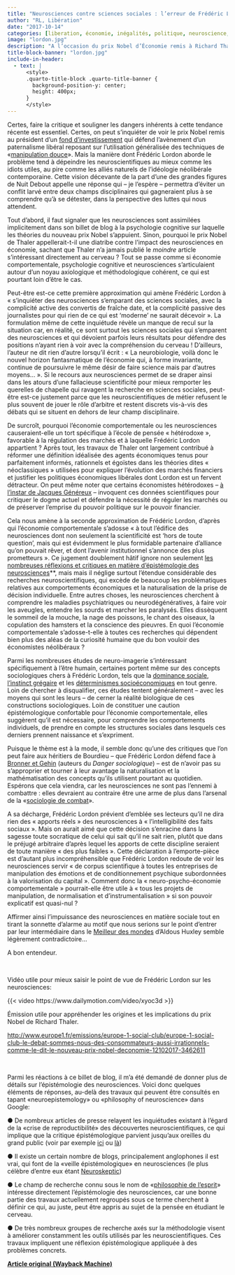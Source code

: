 ```yaml
---
title: "Neurosciences contre sciences sociales : l’erreur de Frédéric Lordon"
author: "RL, Libération"
date: "2017-10-14"
categories: [liberation, économie, inégalités, politique, neuroscience, recherche]
image: "lordon.jpg"
description: "A l’occasion du prix Nobel d’Économie remis à Richard Thaler, Frédéric Lordon – directeur de recherche à l’EHESS et collaborateur régulier du Monde Diplomatique – s’est fendu d’un long billet de blog dans lequel il dénonce les méfaits du rapprochement entre neurosciences et sciences sociales, entendues au sens large."
title-block-banner: "lordon.jpg"
include-in-header:
  - text: |
      <style>
      .quarto-title-block .quarto-title-banner {
        background-position-y: center;
        height: 400px;
      }
      </style>
---
```


Certes, faire la critique et souligner les dangers inhérents à cette tendance récente est essentiel. Certes, on peut s’inquiéter de voir le prix Nobel remis au président d’un 	[fond d’investissement](https://web.archive.org/web/20201205014632/https://www.fullerthaler.com/) qui défend l’avènement d’un paternalisme libéral reposant sur l’utilisation généralisée des techniques de «[manipulation douce](https://web.archive.org/web/20201205014632/https://www.sciencesetavenir.fr/sante/cerveau-et-psy/nobel-d-economie-pour-richard-thaler-theoriser-la-manipulation-bienveillante_117202)». Mais la manière dont Frédéric Lordon aborde le problème tend à dépeindre les neuroscientifiques au mieux comme les idiots utiles, au pire comme les alliés naturels de l’idéologie néolibérale contemporaine. Cette vision décevante de la part d’une des grandes figures de Nuit Debout appelle une réponse qui – je l’espère – permettra d’éviter un conflit larvé entre deux champs disciplinaires qui gagneraient plus à se comprendre qu’à se détester, dans la perspective des luttes qui nous attendent.

Tout d’abord, il faut signaler que les neurosciences sont assimilées implicitement dans son billet de blog à la psychologie cognitive sur laquelle les théories du nouveau prix Nobel s’appuient. Sinon, pourquoi le prix Nobel de Thaler appellerait-t-il une diatribe contre l’impact des neurosciences en économie, sachant que Thaler n’a jamais publié le 	*moindre* article s’intéressant directement au cerveau ? Tout se passe comme si économie comportementale, psychologie cognitive et neurosciences s’articulaient autour d’un noyau axiologique et méthodologique cohérent, ce qui est pourtant loin d’être le cas.

Peut-être est-ce cette première approximation qui amène Frédéric Lordon à « s’inquiéter des neurosciences s’emparant des sciences sociales, avec la complicité active des convertis de fraîche date, et la complicité passive des journalistes pour qui rien de ce qui est ‘moderne’ ne saurait décevoir ». La formulation même de cette inquiétude révèle un manque de recul sur la situation car, en réalité, ce sont surtout les sciences sociales qui s’emparent des neurosciences et qui dévoient parfois leurs résultats pour défendre des positions n’ayant rien à voir avec la compréhension du cerveau ! D’ailleurs, l’auteur ne dit rien d’autre lorsqu’il écrit : « La neurobiologie, voilà donc le nouvel horizon fantasmatique de l’économie qui, à forme invariante, continue de poursuivre le même désir de faire science mais par d’autres moyens… ». Si le recours aux neurosciences permet de se draper ainsi dans les atours d’une fallacieuse scientificité pour mieux remporter les querelles de chapelle qui ravagent la recherche en sciences sociales, peut-être est-ce justement parce que les neuroscientifiques de métier refusent le plus souvent de jouer le rôle d’arbitre et restent discrets vis-à-vis des débats qui se situent en dehors de leur champ disciplinaire. 	

De surcroît, pourquoi l’économie comportementale ou les neurosciences causeraient-elle un tort spécifique à l’école de pensée « hétérodoxe », favorable à la régulation des marchés et à laquelle Frédéric Lordon appartient ? Après tout, les travaux de Thaler ont largement contribué à réformer une définition idéalisée des agents économiques tenus pour parfaitement informés, rationnels et égoïstes dans les théories dites « néoclassiques » utilisées pour expliquer l’évolution des marchés financiers et justifier les politiques économiques libérales dont Lordon est un fervent détracteur. On peut même noter que certains économistes hétérodoxes – 	[à l’instar de Jacques Généreux](https://web.archive.org/web/20201205014632/http://hemisphere-gauche.blogs.liberation.fr/2017/01/04/la-deconnomie-de-jacques-genereux-sous-la-loupe-des-sciences-cognitives/) – invoquent ces données scientifiques pour critiquer le dogme actuel et défendre la nécessité de réguler les marchés ou de préserver l’emprise du pouvoir politique sur le pouvoir financier. 	

Cela nous amène à la seconde approximation de Frédéric Lordon, d’après qui l’économie comportementale s’adosse « à tout l’édifice des neurosciences dont non seulement la scientificité est ‘hors de toute question’, mais qui est évidemment le plus formidable partenaire d’alliance qu’on pouvait rêver, et dont l’avenir institutionnel s’annonce des plus prometteurs ». Ce jugement doublement hâtif ignore non seulement [les nombreuses réflexions et critiques en matière d’épistémologie des neurosciences](https://web.archive.org/web/20201205014632/http://www.lemonde.fr/sciences/article/2013/09/30/neurosciences-les-limites-de-la-methode_3487335_1650684.html)\*\*, mais mais il néglige surtout l’étendue considérable des recherches neuroscientifiques, qui excède de beaucoup les problématiques relatives aux comportements économiques et la naturalisation de la prise de décision individuelle. Entre autres choses, les neurosciences cherchent à comprendre les maladies psychiatriques ou neurodégénératives, à faire voir les aveugles, entendre les sourds et marcher les paralysés. Elles dissèquent le sommeil de la mouche, la nage des poissons, le chant des oiseaux, la copulation des hamsters et la conscience des pieuvres. En quoi l’économie comportementale s’adosse-t-elle à toutes ces recherches qui dépendent bien plus des aléas de la curiosité humaine que du bon vouloir des économistes néolibéraux ?

Parmi les nombreuses études de neuro-imagerie s’intéressant spécifiquement à l’être humain, certaines portent même sur des concepts sociologiques chers à Frédéric Lordon, tels que la 	[dominance sociale](https://web.archive.org/web/20201205014632/http://www.cell.com/trends/cognitive-sciences/abstract/S1364-6613(17)30184-5), [l’instinct grégaire](https://web.archive.org/web/20201205014632/http://science.sciencemag.org/content/333/6038/108) et les [déterminismes socioéconomiques](https://web.archive.org/web/20201205014632/http://www.nature.com/nrn/journal/v11/n9/full/nrn2897.html) en tout genre. Loin de chercher à disqualifier, ces études tentent généralement – avec les moyens qui sont les leurs – de cerner la réalité biologique de ces constructions sociologiques. Loin de constituer une caution épistémologique confortable pour l’économie comportementale, elles suggèrent qu’il est nécessaire, pour comprendre les comportements individuels, de prendre en compte les structures sociales dans lesquels ces derniers prennent naissance et s’expriment.

Puisque le thème est à la mode, il semble donc qu’une des critiques que l’on peut faire aux héritiers de Bourdieu – que Frédéric Lordon défend face à [Bronner et Gehin](https://web.archive.org/web/20201205014632/http://www.lesinrocks.com/2017/10/05/idees/la-guerre-des-sociologues-aura-t-elle-lieu-11994027/) (auteurs du *Danger sociologique*) – est de n’avoir pas su s’approprier et tourner à leur avantage la naturalisation et la mathématisation des concepts qu’ils utilisent pourtant au quotidien. Espérons que cela viendra, car les neurosciences ne sont pas l’ennemi à combattre : elles devraient au contraire être une arme de plus dans l’arsenal de la «[sociologie de combat](https://web.archive.org/web/20201205014632/https://www.youtube.com/watch?v=aukfnAfFZ7A)».

A sa décharge, Frédéric Lordon prévient d’emblée ses lecteurs qu’il ne dira rien des « apports réels » des neurosciences à « l’intelligibilité des faits sociaux ». Mais on aurait aimé que cette décision s’enracine dans la sagesse toute socratique de celui qui sait qu’il ne sait rien, plutôt que dans le préjugé arbitraire d’après lequel les apports de cette discipline seraient de toute manière « des plus faibles ». Cette déclaration à l’emporte-pièce est d’autant plus incompréhensible que Frédéric Lordon redoute de voir les neurosciences servir « de corpus scientifique à toutes les entreprises de manipulation des émotions et de conditionnement psychique subordonnées à la valorisation du capital ». Comment donc la « neuro-psycho-économie comportementale » pourrait-elle être utile à « tous les projets de manipulation, de normalisation et d’instrumentalisation » si son pouvoir explicatif est quasi-nul ?

Affirmer ainsi l’impuissance des neurosciences en matière sociale tout en tirant la sonnette d’alarme au motif que nous serions sur le point d’entrer par leur intermédiaire dans le 	[Meilleur des mondes](https://web.archive.org/web/20201205014632/https://fr.wikipedia.org/wiki/Le_Meilleur_des_mondes) 	d’Aldous Huxley semble légèrement contradictoire…

A bon entendeur.

<br>

Vidéo utile pour mieux saisir le point de vue de Frédéric Lordon sur les neurosciences:

{{< video https://www.dailymotion.com/video/xyoc3d >}}

Émission utile pour appréhender les origines et les implications du prix Nobel de Richard Thaler.

[http://www.europe1.fr/emissions/europe-1-social-club/europe-1-social-club-le-debat-sommes-nous-des-consommateurs-aussi-irrationnels-comme-le-dit-le-nouveau-prix-nobel-deconomie-12102017-3462611](https://web.archive.org/web/20201205014632/http://www.europe1.fr/emissions/europe-1-social-club/europe-1-social-club-le-debat-sommes-nous-des-consommateurs-aussi-irrationnels-comme-le-dit-le-nouveau-prix-nobel-deconomie-12102017-3462611)

<br>

Parmi les réactions à ce billet de blog, il m’a été demandé de donner plus de détails sur l’épistémologie des neurosciences. Voici donc quelques éléments de réponses, au-delà des travaux qui peuvent être consultés en tapant «neuroepistemology» ou «philosophy of neuroscience» dans Google:

● De nombreux articles de presse relayent les inquiétudes existant à l’égard de la «crise de reproductibilité» des découvertes neuroscientifiques, ce qui implique que la critique épistémologique parvient jusqu’aux oreilles du grand public (voir par exemple [ici](https://web.archive.org/web/20201205014632/http://passeurdesciences.blog.lemonde.fr/2014/10/29/un-chercheur-denonce-linutilite-de-nombreux-travaux-scientifiques/) ou [là](https://web.archive.org/web/20201205014632/http://www.pourlascience.fr/ewb_pages/a/actu-irm-fonctionnelle-trop-de-faux-positifs-avec-le-traitement-des-donnees-37405.php))

● Il existe un certain nombre de blogs, principalement anglophones il est vrai, qui font de la «veille épistémologique» en neurosciences (le plus célèbre d’entre eux étant [Neuroskeptic](https://web.archive.org/web/20201205014632/http://blogs.discovermagazine.com/neuroskeptic/#.WeOav1_iZPY))

● Le champ de recherche connu sous le nom de «[philosophie de l’esprit](https://web.archive.org/web/20201205014632/https://fr.wikipedia.org/wiki/Philosophie_de_l%27esprit)» intéresse directement l’épistémologie des neurosciences, car une bonne partie des travaux actuellement regroupés sous ce terme cherchent à définir ce qui, au juste, peut être appris au sujet de la pensée en étudiant le cerveau.

● De très nombreux groupes de recherche axés sur la méthodologie visent à améliorer constamment les outils utilisés par les neuroscientifiques. Ces travaux impliquent une réflexion épistémologique appliquée à des problèmes concrets.

[**Article original (Wayback Machine)**](http://hemisphere-gauche.blogs.liberation.fr/2017/10/14/neurosciences-contre-sciences-sociales-lerreur-de-frederic-lordon/)

<script src="https://giscus.app/client.js"         data-repo="romainligneul/giscus-comments"         data-repo-id="R_kgDOMSMTIw"         data-category="CommentsBlogFR"         data-category-id="DIC_kwDOMSMTI84CglZk"         data-mapping="pathname"         data-strict="0"         data-reactions-enabled="1"         data-emit-metadata="0"         data-input-position="top"         data-theme="preferred_color_scheme"         data-lang="en"         crossorigin="anonymous"         async> </script>